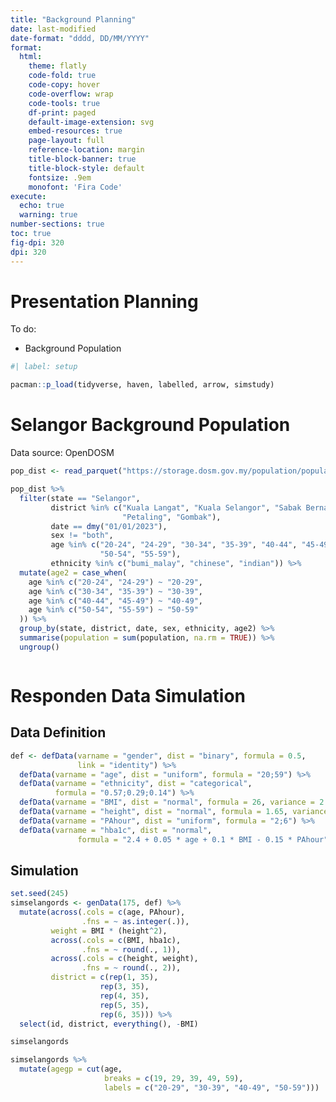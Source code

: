 ```yaml
---
title: "Background Planning"
date: last-modified
date-format: "dddd, DD/MM/YYYY"
format: 
  html:
    theme: flatly
    code-fold: true
    code-copy: hover
    code-overflow: wrap
    code-tools: true
    df-print: paged
    default-image-extension: svg
    embed-resources: true
    page-layout: full
    reference-location: margin
    title-block-banner: true
    title-block-style: default
    fontsize: .9em
    monofont: 'Fira Code'
execute: 
  echo: true
  warning: true
number-sections: true
toc: true
fig-dpi: 320
dpi: 320
---
```


# Presentation Planning

To do:

- Background Population

```r
#| label: setup

pacman::p_load(tidyverse, haven, labelled, arrow, simstudy)
```


# Selangor Background Population

Data source: OpenDOSM

```r
pop_dist <- read_parquet("https://storage.dosm.gov.my/population/population_district.parquet")

pop_dist %>% 
  filter(state == "Selangor", 
         district %in% c("Kuala Langat", "Kuala Selangor", "Sabak Bernam", 
                         "Petaling", "Gombak"), 
         date == dmy("01/01/2023"), 
         sex != "both", 
         age %in% c("20-24", "24-29", "30-34", "35-39", "40-44", "45-49", 
                    "50-54", "55-59"), 
         ethnicity %in% c("bumi_malay", "chinese", "indian")) %>% 
  mutate(age2 = case_when(
    age %in% c("20-24", "24-29") ~ "20-29",
    age %in% c("30-34", "35-39") ~ "30-39",
    age %in% c("40-44", "45-49") ~ "40-49",
    age %in% c("50-54", "55-59") ~ "50-59"
  )) %>% 
  group_by(state, district, date, sex, ethnicity, age2) %>% 
  summarise(population = sum(population, na.rm = TRUE)) %>% 
  ungroup()
```

```r



```


# Responden Data Simulation

## Data Definition

```r
def <- defData(varname = "gender", dist = "binary", formula = 0.5, 
               link = "identity") %>% 
  defData(varname = "age", dist = "uniform", formula = "20;59") %>% 
  defData(varname = "ethnicity", dist = "categorical", 
          formula = "0.57;0.29;0.14") %>% 
  defData(varname = "BMI", dist = "normal", formula = 26, variance = 2.6^2) %>% 
  defData(varname = "height", dist = "normal", formula = 1.65, variance = 0.08^2) %>% 
  defData(varname = "PAhour", dist = "uniform", formula = "2;6") %>% 
  defData(varname = "hba1c", dist = "normal", 
               formula = "2.4 + 0.05 * age + 0.1 * BMI - 0.15 * PAhour", variance = 1.4^2)
```

## Simulation

```r
set.seed(245)
simselangords <- genData(175, def) %>% 
  mutate(across(.cols = c(age, PAhour), 
                .fns = ~ as.integer(.)),
         weight = BMI * (height^2), 
         across(.cols = c(BMI, hba1c), 
                .fns = ~ round(., 1)), 
         across(.cols = c(height, weight), 
                .fns = ~ round(., 2)), 
         district = c(rep(1, 35), 
                    rep(3, 35), 
                    rep(4, 35), 
                    rep(5, 35), 
                    rep(6, 35))) %>% 
  select(id, district, everything(), -BMI)

simselangords
```


```r
simselangords %>%
  mutate(agegp = cut(age, 
                     breaks = c(19, 29, 39, 49, 59), 
                     labels = c("20-29", "30-39", "40-49", "50-59")))
 


```

